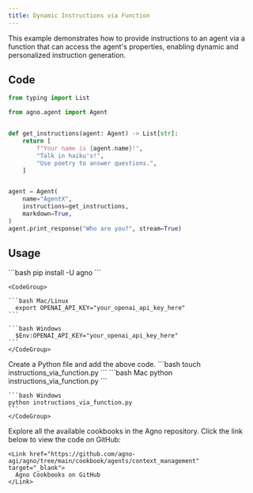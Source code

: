```yaml
---
title: Dynamic Instructions via Function
---
```


This example demonstrates how to provide instructions to an agent via a function that can access the agent's properties, enabling dynamic and personalized instruction generation.

## Code

```python instructions_via_function.py
from typing import List

from agno.agent import Agent


def get_instructions(agent: Agent) -> List[str]:
    return [
        f"Your name is {agent.name}!",
        "Talk in haiku's!",
        "Use poetry to answer questions.",
    ]


agent = Agent(
    name="AgentX",
    instructions=get_instructions,
    markdown=True,
)
agent.print_response("Who are you?", stream=True)
```

## Usage

<Steps>
  <Snippet file="create-venv-step.mdx" />

  <Step title="Install libraries">
    ```bash
    pip install -U agno
    ```
  </Step>

  <Step title="Export your OpenAI API key">

    <CodeGroup>

    ```bash Mac/Linux
      export OPENAI_API_KEY="your_openai_api_key_here"
    ```

    ```bash Windows
      $Env:OPENAI_API_KEY="your_openai_api_key_here"
    ```
    </CodeGroup> 
  </Step>

  <Step title="Create a Python file">
    Create a Python file and add the above code.
    ```bash
    touch instructions_via_function.py
    ```
  </Step>

  <Step title="Run Agent">
    <CodeGroup>
    ```bash Mac
    python instructions_via_function.py
    ```
    
    ```bash Windows
    python instructions_via_function.py
    ```
    </CodeGroup>
  </Step>

  <Step title="Find All Cookbooks">
    Explore all the available cookbooks in the Agno repository. Click the link below to view the code on GitHub:

    <Link href="https://github.com/agno-agi/agno/tree/main/cookbook/agents/context_management" target="_blank">
      Agno Cookbooks on GitHub
    </Link>
  </Step>
</Steps>